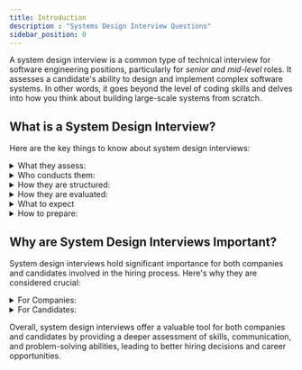 ```yaml
---
title: Introduction
description : "Systems Design Interview Questions"
sidebar_position: 0
---
```



A system design interview is a common type of technical interview for software engineering positions, particularly for *senior and mid-level* roles.
It assesses a candidate's ability to design and implement complex software systems. In other words, it goes beyond the level of coding skills and delves into how you think about building large-scale systems from scratch.

## What is a System Design Interview?

Here are the key things to know about system design interviews:

<details>
<summary>What they assess:</summary>
-  System design interviews evaluate your ability to think critically, solve problems creatively, and communicate your ideas effectively. They also assess your knowledge of various system design concepts, such as scalability, reliability, and fault tolerance.
</details>

<details>
<summary>Who conducts them:</summary>
- System design interviews are typically conducted by senior engineers or engineering managers. They may also be conducted by a panel of interviewers, including engineers from different teams or departments.
</details>

<details>
<summary>How they are structured:</summary>
- System design interviews are typically structured as a series of questions and discussions. The interviewer(s) will ask you to design a system, such as a social media platform or an e-commerce website, and then discuss your design choices and trade-offs.
</details>

<details>
<summary>How they are evaluated:</summary>
- System design interviews are evaluated based on the quality of your design, your ability to explain your design choices, and your ability to handle edge cases and trade-offs.
</details>

<details>
<summary>What to expect</summary>
- You will typically be given a high-level problem statement, such as "Design a Twitter-like system" or "Design a photo-sharing app." You will then need to ask clarifying questions, brainstorm different solutions, and present your design to the interviewer(s). Be prepared to discuss the trade-offs of your design choices and how you would handle different edge cases.
</details>

<details>
<summary>How to prepare:</summary>
- There are many resources available to help you prepare for system design interviews, including books, online courses, and mock interviews. It is also important to practice your communication skills and be able to think on your feet.

Here are some additional tips for preparing for a system design interview:
- **Start with the basics:** Make sure you have a strong understanding of fundamental system design concepts, such as scalability, reliability, and fault tolerance.
- **Practice different types of systems:** There are many different types of systems, so it is helpful to practice designing different types, such as social media platforms, e-commerce systems, and data pipelines.
- **Focus on communication:** Be clear, concise, and articulate in your communication. Be able to explain your design choices in a way that is easy for the interviewer to understand.
- **Don't be afraid to ask questions:** It is perfectly normal to ask clarifying questions during the interview. This shows that you are engaged in the process and that you are thinking critically about the problem.
- **Be confident:** Even if you don't have all the answers, be confident in your approach and your ability to learn.
With some preparation and practice, you can succeed in your system design interview.
</details>

## Why are System Design Interviews Important?
System design interviews hold significant importance for both companies and candidates involved in the hiring process. Here's why they are considered crucial:

<details>
<summary>For Companies:</summary>
- Assess real-world problem-solving: Unlike coding interviews that focus on specific algorithms, system design interviews evaluate a candidate's ability to solve complex, open-ended problems similar to those they'd encounter on the job. This helps companies identify individuals who can think critically, make trade-offs, and design scalable and efficient systems.
- Evaluate big-picture thinking: These interviews go beyond technical skills and assess a candidate's ability to see the bigger picture, understand system-level constraints, and make decisions considering various factors like performance, reliability, and cost. This ensures companies hire individuals who can contribute strategically to large-scale projects.
- Identify communication and collaboration skills: System design often involves explaining complex ideas and collaborating with teammates. The interview process allows companies to observe how a candidate communicates their design choices, addresses questions, and incorporates feedback – crucial skills for successful teamwork.
- Predict job performance: Studies suggest a strong correlation between performance in system design interviews and on-the-job success, especially for senior roles. By simulating real-world design challenges, companies can make informed hiring decisions that translate into higher team effectiveness and project success.
</details>

<details>
<summary>For Candidates:</summary>
- Showcase valuable skills: System design interviews offer candidates a platform to showcase their problem-solving skills, technical knowledge, and ability to think creatively. This can set them apart from other applicants and significantly improve their chances of landing their dream job.
- Gain valuable experience: Even if not successful in a particular interview, candidates gain valuable experience by practicing system design thinking, analyzing requirements, and presenting their solutions. This prepares them for future interviews and enhances their overall technical competency.
- Identify areas for improvement: The feedback received during the interview process helps candidates identify areas where they can strengthen their skills and knowledge. This self-awareness allows them to focus their learning and become more competitive in the job market.
- Understand company culture and expectations: Participating in system design interviews provides candidates with a glimpse into the company's culture, technical stack, and expectations for its engineers. This allows them to make informed decisions about whether the company aligns with their career goals and interests.
</details>

Overall, system design interviews offer a valuable tool for both companies and candidates by providing a deeper assessment of skills, communication, and problem-solving abilities, leading to better hiring decisions and career opportunities.

